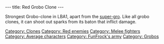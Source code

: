 ---
title: Red Grobo Clone
---

{{Enemy|
Name=Yellow Grobo Clone|
Image=Red_grobo_clone.JPG‎|
Level=Red|
Reaction=Moves sideways|
Recovery=0.7 seconds|
Rate=2 seconds|
Damage=Medium|
Range=Melee|
Speed=}}

Strongest Grobo-clone in LBA1, apart from the [[super-gro]]. Like all grobo clones, it can shoot out sparks from its baton that inflict damage. 

[[Category: Clones]]
[[Category: Red enemies]]
[[Category: Melee fighters]]
[[Category: Average characters]]
[[Category: FunFrock's army]]
[[Category: Grobos]]
